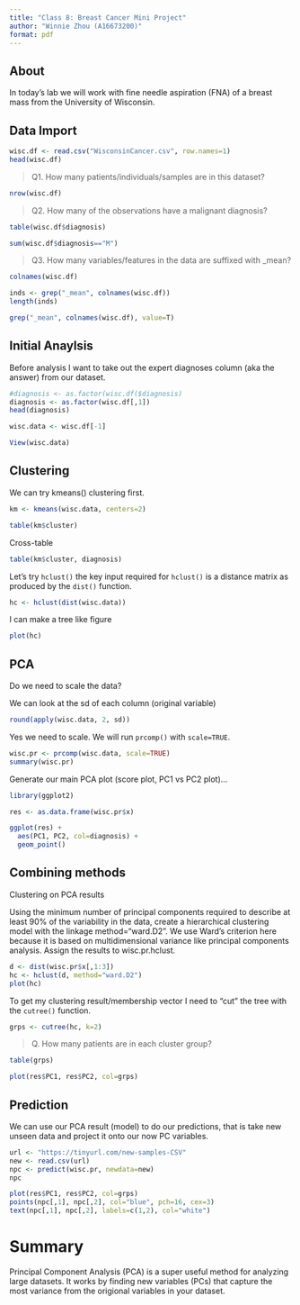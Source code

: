 ```yaml
---
title: "Class 8: Breast Cancer Mini Project"
author: "Winnie Zhou (A16673200)"
format: pdf
---
```


## About

In today's lab we will work with fine needle aspiration (FNA) of a breast mass from the University of Wisconsin.

## Data Import

```r
wisc.df <- read.csv("WisconsinCancer.csv", row.names=1)
head(wisc.df)
```

> Q1. How many patients/individuals/samples are in this dataset?

```r
nrow(wisc.df)
```

> Q2. How many of the observations have a malignant diagnosis?

```r
table(wisc.df$diagnosis)
```

```r
sum(wisc.df$diagnosis=="M")
```

> Q3. How many variables/features in the data are suffixed with _mean?

```r
colnames(wisc.df)
```

```r
inds <- grep("_mean", colnames(wisc.df))
length(inds)
```

```r
grep("_mean", colnames(wisc.df), value=T)
```


## Initial Anaylsis

Before analysis I want to take out the expert diagnoses column (aka the answer) from our dataset.

```r
#diagnosis <- as.factor(wisc.df($diagnosis)
diagnosis <- as.factor(wisc.df[,1])
head(diagnosis)
```

```r
wisc.data <- wisc.df[-1]
```


```r
View(wisc.data)
```


## Clustering 

We can try kmeans() clustering first.

```r
km <- kmeans(wisc.data, centers=2)

```

```r
table(km$cluster)
```
Cross-table

```r
table(km$cluster, diagnosis)
```

Let's try `hclust()` the key input required for `hclust()` is a distance matrix as produced by the `dist()` function.

```r
hc <- hclust(dist(wisc.data))
```

I can make a tree like figure

```r
plot(hc)
```


## PCA

Do we need to scale the data?

We can look at the sd of each column (original variable)
```r
round(apply(wisc.data, 2, sd))
```

Yes we need to scale. We will run `prcomp()` with `scale=TRUE`.

```r
wisc.pr <- prcomp(wisc.data, scale=TRUE)
summary(wisc.pr)
```

Generate our main PCA plot (score plot, PC1 vs PC2 plot)...


```r
library(ggplot2)

res <- as.data.frame(wisc.pr$x)
```


```r
ggplot(res) +
  aes(PC1, PC2, col=diagnosis) +
  geom_point()
```


## Combining methods

Clustering on PCA results

Using the minimum number of principal components required to describe at least 90% of the variability in the data, create a hierarchical clustering model with the linkage method="ward.D2". We use Ward’s criterion here because it is based on multidimensional variance like principal components analysis. Assign the results to wisc.pr.hclust.

```r
d <- dist(wisc.pr$x[,1:3])
hc <- hclust(d, method="ward.D2")
plot(hc)
```
To get my clustering result/membership vector I need to "cut" the tree with the `cutree()` function.

```r
grps <- cutree(hc, k=2)
```

> Q. How many patients are in each cluster group?

```r
table(grps)
```

```r
plot(res$PC1, res$PC2, col=grps)
```

## Prediction

We can use our PCA result (model) to do our predictions, that is take new unseen data and project it onto our now PC variables.

```r
url <- "https://tinyurl.com/new-samples-CSV"
new <- read.csv(url)
npc <- predict(wisc.pr, newdata=new)
npc
```

```r
plot(res$PC1, res$PC2, col=grps)
points(npc[,1], npc[,2], col="blue", pch=16, cex=3)
text(npc[,1], npc[,2], labels=c(1,2), col="white")
```

# Summary

Principal Component Analysis (PCA) is a super useful method for analyzing large datasets. It works by finding new variables (PCs) that capture the most variance from the origional variables in your dataset.




